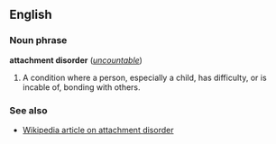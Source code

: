 ==English==
===Noun phrase===
'''attachment disorder''' (''[[uncountable]]'')

#A condition where a person, especially a child, has difficulty, or is incable of, bonding with others.
<!-- Encyclopedic: does not belong in Wiktionary
==== Notes =====
# Often found in autistic children
# Often found in abused children
# Often found in children from alcoholic homes
# Often found in children from multiple foster homes/living situations
# If left untreated, can grow into antisocial personality disorder
-->

===See also===
*[[w:attachment disorder|Wikipedia article on attachment disorder]]